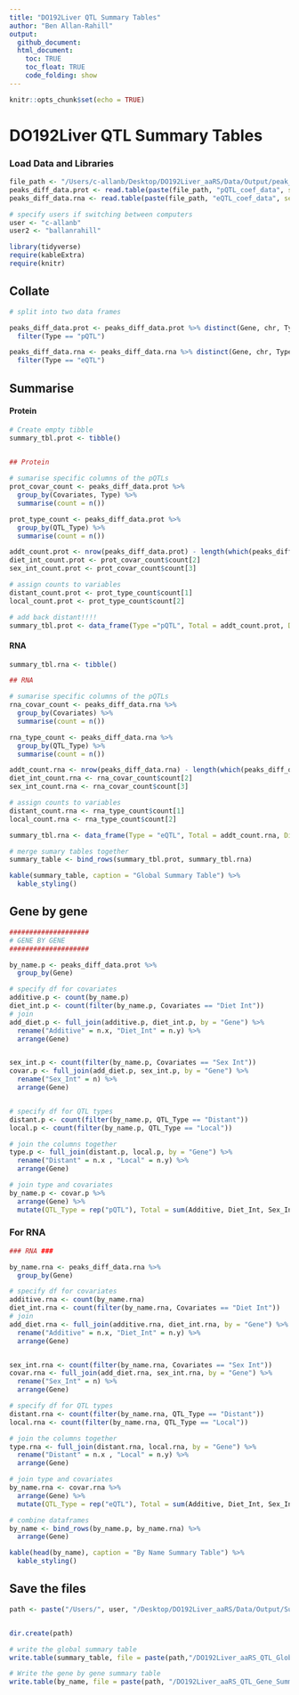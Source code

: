 ```yaml
---
title: "DO192Liver QTL Summary Tables"
author: "Ben Allan-Rahill"
output: 
  github_document: 
  html_document:
    toc: TRUE
    toc_float: TRUE
    code_folding: show
---
```


```r
knitr::opts_chunk$set(echo = TRUE)
```

# DO192Liver QTL Summary Tables

### Load Data and Libraries
```r
file_path <- "/Users/c-allanb/Desktop/DO192Liver_aaRS/Data/Output/peak_data/"
peaks_diff_data.prot <- read.table(paste(file_path, "pQTL_coef_data", sep =""), header = TRUE, sep = "\t")
peaks_diff_data.rna <- read.table(paste(file_path, "eQTL_coef_data", sep =""), header = TRUE, sep = "\t")
```

```r
# specify users if switching between computers
user <- "c-allanb"
user2 <- "ballanrahill"
```

```r
library(tidyverse)
require(kableExtra)
require(knitr)
```

## Collate
```r
# split into two data frames 

peaks_diff_data.prot <- peaks_diff_data.prot %>% distinct(Gene, chr, Type, .keep_all = TRUE) %>%
  filter(Type == "pQTL")

peaks_diff_data.rna <- peaks_diff_data.rna %>% distinct(Gene, chr, Type, .keep_all = TRUE) %>%
  filter(Type == "eQTL")
```

## Summarise
#### Protein
```r

# Create empty tibble
summary_tbl.prot <- tibble()


## Protein
  
# sumarise specific columns of the pQTLs
prot_covar_count <- peaks_diff_data.prot %>%
  group_by(Covariates, Type) %>%
  summarise(count = n())

prot_type_count <- peaks_diff_data.prot %>%
  group_by(QTL_Type) %>%
  summarise(count = n())

addt_count.prot <- nrow(peaks_diff_data.prot) - length(which(peaks_diff_data.prot$chr == 20))
diet_int_count.prot <- prot_covar_count$count[2] 
sex_int_count.prot <- prot_covar_count$count[3] 

# assign counts to variables
distant_count.prot <- prot_type_count$count[1]
local_count.prot <- prot_type_count$count[2]

# add back distant!!!!
summary_tbl.prot <- data_frame(Type ="pQTL", Total = addt_count.prot, Distant = distant_count.prot, Local = local_count.prot)
```
#### RNA 
```r

summary_tbl.rna <- tibble()

## RNA

# sumarise specific columns of the pQTLs
rna_covar_count <- peaks_diff_data.rna %>%
  group_by(Covariates) %>%
  summarise(count = n())

rna_type_count <- peaks_diff_data.rna %>%
  group_by(QTL_Type) %>%
  summarise(count = n())

addt_count.rna <- nrow(peaks_diff_data.rna) - length(which(peaks_diff_data.rna$chr == 20))
diet_int_count.rna <- rna_covar_count$count[2] 
sex_int_count.rna <- rna_covar_count$count[3] 

# assign counts to variables
distant_count.rna <- rna_type_count$count[1]
local_count.rna <- rna_type_count$count[2]

summary_tbl.rna <- data_frame(Type = "eQTL", Total = addt_count.rna, Distant = distant_count.rna, Local = local_count.rna)
```

```r

# merge sumary tables together 
summary_table <- bind_rows(summary_tbl.prot, summary_tbl.rna)

kable(summary_table, caption = "Global Summary Table") %>%
  kable_styling()

```

## Gene by gene
```r

####################
# GENE BY GENE
####################

by_name.p <- peaks_diff_data.prot %>%
  group_by(Gene)

# specify df for covariates
additive.p <- count(by_name.p)
diet_int.p <- count(filter(by_name.p, Covariates == "Diet Int"))
# join
add_diet.p <- full_join(additive.p, diet_int.p, by = "Gene") %>%
  rename("Additive" = n.x, "Diet_Int" = n.y) %>%
  arrange(Gene)


sex_int.p <- count(filter(by_name.p, Covariates == "Sex Int"))
covar.p <- full_join(add_diet.p, sex_int.p, by = "Gene") %>%
  rename("Sex_Int" = n) %>%
  arrange(Gene)


# specify df for QTL types
distant.p <- count(filter(by_name.p, QTL_Type == "Distant"))
local.p <- count(filter(by_name.p, QTL_Type == "Local"))

# join the columns together 
type.p <- full_join(distant.p, local.p, by = "Gene") %>%
  rename("Distant" = n.x , "Local" = n.y) %>%
  arrange(Gene)

# join type and covariates 
by_name.p <- covar.p %>%
  arrange(Gene) %>%
  mutate(QTL_Type = rep("pQTL"), Total = sum(Additive, Diet_Int, Sex_Int, na.rm = TRUE))
```

### For RNA
```r
### RNA ###

by_name.rna <- peaks_diff_data.rna %>%
  group_by(Gene)

# specify df for covariates
additive.rna <- count(by_name.rna)
diet_int.rna <- count(filter(by_name.rna, Covariates == "Diet Int"))
# join
add_diet.rna <- full_join(additive.rna, diet_int.rna, by = "Gene") %>%
  rename("Additive" = n.x, "Diet_Int" = n.y) %>%
  arrange(Gene)


sex_int.rna <- count(filter(by_name.rna, Covariates == "Sex Int"))
covar.rna <- full_join(add_diet.rna, sex_int.rna, by = "Gene") %>%
  rename("Sex_Int" = n) %>%
  arrange(Gene)

# specify df for QTL types
distant.rna <- count(filter(by_name.rna, QTL_Type == "Distant"))
local.rna <- count(filter(by_name.rna, QTL_Type == "Local"))

# join the columns together 
type.rna <- full_join(distant.rna, local.rna, by = "Gene") %>%
  rename("Distant" = n.x , "Local" = n.y) %>%
  arrange(Gene)

# join type and covariates 
by_name.rna <- covar.rna %>%
  arrange(Gene) %>%
  mutate(QTL_Type = rep("eQTL"), Total = sum(Additive, Diet_Int, Sex_Int, na.rm = TRUE))
```

```r
# combine dataframes
by_name <- bind_rows(by_name.p, by_name.rna) %>%
  arrange(Gene)

kable(head(by_name), caption = "By Name Summary Table") %>%
  kable_styling()

```
## Save the files 
```r

path <- paste("/Users/", user, "/Desktop/DO192Liver_aaRS/Data/Output/Summary_Tables", sep="")


dir.create(path)

# write the global summary table
write.table(summary_table, file = paste(path,"/DO192Liver_aaRS_QTL_Global_Summary_Table", sep=""), sep = "\t", row.names = FALSE)

# Write the gene by gene summary table
write.table(by_name, file = paste(path, "/DO192Liver_aaRS_QTL_Gene_Summary_Table", sep=""), sep = "\t", row.names = FALSE)

```